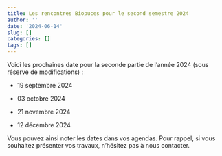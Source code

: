 ```yaml
---
title: Les rencontres Biopuces pour le second semestre 2024
author: ''
date: '2024-06-14'
slug: []
categories: []
tags: []
---
```

 
Voici les prochaines date pour la seconde partie de l'année 2024 (sous réserve de modifications) :

* 19 septembre 2024

* 03 octobre 2024

* 21 novembre 2024

* 12 décembre 2024


Vous pouvez ainsi noter les dates dans vos agendas.
Pour rappel, si vous souhaitez présenter vos travaux, n'hésitez pas à nous contacter.

